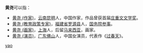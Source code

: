 '''黄尧'''可以指：
* [[黄尧_(作家)|黄尧 (作家)]]，[[云南|云南]][[昆明|昆明]]人，中国作家，作品曾获首届[[庄重文文学奖|庄重文文学奖]]。
* [[黄尧_(教育政策专家)|黄尧 (教育政策专家)]]，[[福建省|福建省]][[罗源县|罗源县]]人，[[国务院参事|国务院参事]]。
* [[黄尧_(画家)|黄尧 (画家)]]，[[上海|上海]]人，后留[[马来西亚|马来西亚]]，画家。
* [[黄尧_(演员)|黄尧 (演员)]]，[[广东|广东]][[佛山|佛山]]人，中国女演员，代表作《[[过春天|过春天]]》。

{{disambig}}
[[Category:二字黄姓人名消歧义|yao]]